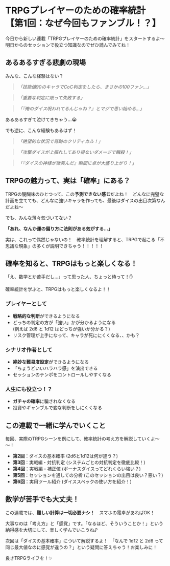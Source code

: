 
# TRPGプレイヤーのための確率統計 <br />【第1回：なぜ今回もファンブル！？】

今日から新しい連載「TRPGプレイヤーのための確率統計」をスタートするよ～　明日からのセッションで役立つ知識なのでぜひ読んでみてね！

<BlogImage src="niko.png" alt="" width={256} height={256} />

## あるあるすぎる悲劇の現場

みんな、こんな経験はない？

> _「技能値90のキャラでCoC判定をしたら、まさかの100ファン...」_

> _「重要な判定に限って失敗する」_

> _「『俺のダイス呪われてるんじゃね？』とマジで思い始める...」_

あるあるすぎて泣けてきちゃう...😭

<BlogImage src="awoo.png" alt="" width={256} height={256} />

でも逆に、こんな経験もあるはず！

> _「絶望的な状況で奇跡のクリティカル！」_

> _「攻撃ダイスが上振れしてあり得ないダメージで瞬殺！」_

> _「『ダイスの神様が微笑んだ』瞬間に卓が大盛り上がり！」_

<BlogImage src="niko.png" alt="" width={256} height={256} />

## TRPGの魅力って、実は「確率」にある？

TRPGの醍醐味のひとつって、この**予測できない感じ**だよね！　どんなに完璧な計画を立てても、どんなに強いキャラを作っても、最後はダイスの出目次第なんだよね～

でも、みんな薄々気づいてない？

**「あれ、なんか運の偏り方に法則がある気がする...」**

実は、これって偶然じゃないの！　確率統計を理解すると、TRPGで起こる「不思議な現象」の多くが説明できちゃう！！！！！

## 確率を知ると、TRPGはもっと楽しくなる！

「え、数学とか苦手だし...」って思った人、ちょっと待って！✋

確率統計を学ぶと、TRPGはもっと楽しくなるよ！！

### プレイヤーとして

- **戦略的な判断**ができるようになる
- どっちの判定の方が「強い」かが分かるようになる <br /> (例えば 2d6 と 1d12 はどっちが強いか分かる？)
- リスク管理が上手になって、キャラが死ににくくなる、、かも？

### シナリオ作者として

- **絶妙な難易度設定**ができるようになる
- 「ちょうどいいハラハラ感」を演出できる
- セッションのテンポをコントロールしやすくなる

### 人生にも役立つ！？

- **ガチャの確率**に騙されなくなる
- 投資やギャンブルで変な判断をしにくくなる

## この連載で一緒に学んでいくこと

毎回、実際のTRPGシーンを例にして、確率統計の考え方を解説していくよ～～！

- **第2回**：ダイスの基本確率 (2d6と1d12は何が違う？)
- **第3回**：実戦編・対抗判定 (システムごとの対抗判定を徹底比較！)
- **第4回**：実戦編・補正値 (ボーナスダイスってどれくらい強い？)
- **第5回**：セッションを通しての分析 (このセッションの出目は良い？悪い？)
- **第6回**：実用ツール紹介 (ダイススペックの使い方を紹介！)

## 数学が苦手でも大丈夫！

この連載では、**難しい計算は一切必要ナシ！**　スマホの電卓があればOK！

大事なのは「考え方」と「感覚」です。「なるほど、そういうことか！」という納得感を大切にして、楽しく学んでいこうね♪

次回は「ダイスの基本確率」について解説するよ！　「なんで 1d12 と 2d6 って同じ最大値なのに感覚が違うの？」という疑問に答えちゃう！お楽しみに！

良きTRPGライフを！✨

<BlogImage src="smile.png" alt="" width={256} height={256} />

<BlogLink category="stats-for-trpg" slug="2-basic-probability" />
